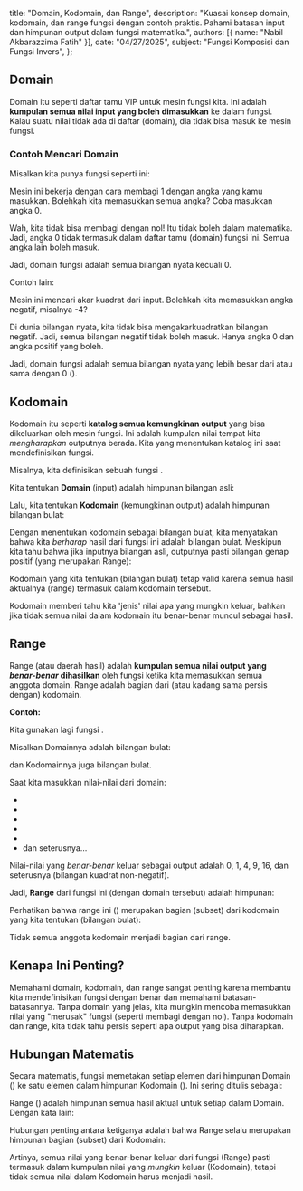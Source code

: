   title: "Domain, Kodomain, dan Range",
  description: "Kuasai konsep domain, kodomain, dan range fungsi dengan contoh praktis. Pahami batasan input dan himpunan output dalam fungsi matematika.",
  authors: [{ name: "Nabil Akbarazzima Fatih" }],
  date: "04/27/2025",
  subject: "Fungsi Komposisi dan Fungsi Invers",
};

## Domain

Domain itu seperti daftar tamu VIP untuk mesin fungsi kita. Ini adalah **kumpulan semua nilai input yang boleh dimasukkan** ke dalam fungsi. Kalau suatu nilai tidak ada di daftar (domain), dia tidak bisa masuk ke mesin fungsi.

### Contoh Mencari Domain

Misalkan kita punya fungsi seperti ini:

<BlockMath math="f(x) = \frac{1}{x}" />

Mesin ini bekerja dengan cara membagi 1 dengan angka yang kamu masukkan. Bolehkah kita memasukkan semua angka? Coba masukkan angka 0.

<BlockMath math="f(0) = \frac{1}{0}" />

Wah, kita tidak bisa membagi dengan nol! Itu tidak boleh dalam matematika. Jadi, angka 0 tidak termasuk dalam daftar tamu (domain) fungsi ini. Semua angka lain boleh masuk.

Jadi, domain fungsi <InlineMath math="f(x) = \frac{1}{x}" /> adalah semua bilangan nyata kecuali 0.

Contoh lain:

<BlockMath math="g(x) = \sqrt{x}" />

Mesin ini mencari akar kuadrat dari input. Bolehkah kita memasukkan angka negatif, misalnya -4?

<BlockMath math="g(-4) = \sqrt{-4}" />

Di dunia bilangan nyata, kita tidak bisa mengakarkuadratkan bilangan negatif. Jadi, semua bilangan negatif tidak boleh masuk. Hanya angka 0 dan angka positif yang boleh.

Jadi, domain fungsi <InlineMath math="g(x) = \sqrt{x}" /> adalah semua bilangan nyata yang lebih besar dari atau sama dengan 0 (<InlineMath math="x \ge 0" />).

## Kodomain

Kodomain itu seperti **katalog semua kemungkinan output** yang bisa dikeluarkan oleh mesin fungsi. Ini adalah kumpulan nilai tempat kita _mengharapkan_ outputnya berada. Kita yang menentukan katalog ini saat mendefinisikan fungsi.

Misalnya, kita definisikan sebuah fungsi <InlineMath math="f(x) = 2x" />.

Kita tentukan **Domain** (input) adalah himpunan bilangan asli:

<BlockMath math="\{1, 2, 3, ...\}" />

Lalu, kita tentukan **Kodomain** (kemungkinan output) adalah himpunan bilangan bulat:

<BlockMath math="\{..., -2, -1, 0, 1, 2, ...\}" />

Dengan menentukan kodomain sebagai bilangan bulat, kita menyatakan bahwa kita _berharap_ hasil dari fungsi <InlineMath math="f(x)=2x" /> ini adalah bilangan bulat. Meskipun kita tahu bahwa jika inputnya bilangan asli, outputnya pasti bilangan genap positif (yang merupakan Range):

<BlockMath math="\{2, 4, 6, ...\}" />

Kodomain yang kita tentukan (bilangan bulat) tetap valid karena semua hasil aktualnya (range) termasuk dalam kodomain tersebut.

Kodomain memberi tahu kita 'jenis' nilai apa yang mungkin keluar, bahkan jika tidak semua nilai dalam kodomain itu benar-benar muncul sebagai hasil.

## Range

Range (atau daerah hasil) adalah **kumpulan semua nilai output yang _benar-benar_ dihasilkan** oleh fungsi ketika kita memasukkan semua anggota domain. Range adalah bagian dari (atau kadang sama persis dengan) kodomain.

**Contoh:**

Kita gunakan lagi fungsi <InlineMath math="f(x) = x^2" />.

Misalkan Domainnya adalah bilangan bulat:

<BlockMath math="\{..., -2, -1, 0, 1, 2, ...\}" />

dan Kodomainnya juga bilangan bulat.

Saat kita masukkan nilai-nilai dari domain:

- <InlineMath math="f(-2) = 4" />
- <InlineMath math="f(-1) = 1" />
- <InlineMath math="f(0) = 0" />
- <InlineMath math="f(1) = 1" />
- <InlineMath math="f(2) = 4" />
- dan seterusnya...

Nilai-nilai yang _benar-benar_ keluar sebagai output adalah 0, 1, 4, 9, 16, dan seterusnya (bilangan kuadrat non-negatif).

Jadi, **Range** dari fungsi ini (dengan domain tersebut) adalah himpunan:

<BlockMath math="\{0, 1, 4, 9, 16, ...\}" />

Perhatikan bahwa range ini (<InlineMath math="\{0, 1, 4, 9, ...\}" />) merupakan bagian (subset) dari kodomain yang kita tentukan (bilangan bulat):

<BlockMath math="\{..., -1, 0, 1, 2, ...\}" />

Tidak semua anggota kodomain menjadi bagian dari range.

## Kenapa Ini Penting?

Memahami domain, kodomain, dan range sangat penting karena membantu kita mendefinisikan fungsi dengan benar dan memahami batasan-batasannya. Tanpa domain yang jelas, kita mungkin mencoba memasukkan nilai yang "merusak" fungsi (seperti membagi dengan nol). Tanpa kodomain dan range, kita tidak tahu persis seperti apa output yang bisa diharapkan.

## Hubungan Matematis

Secara matematis, fungsi <InlineMath math="f" /> memetakan setiap elemen dari himpunan Domain (<InlineMath math="D" />) ke satu elemen dalam himpunan Kodomain (<InlineMath math="K" />). Ini sering ditulis sebagai:

<BlockMath math="f: D \to K" />

Range (<InlineMath math="R" />) adalah himpunan semua hasil aktual <InlineMath math="f(x)" /> untuk setiap <InlineMath math="x" /> dalam Domain. Dengan kata lain:

<BlockMath math="R = \{ f(x) \mid x \in D \}" />

Hubungan penting antara ketiganya adalah bahwa Range selalu merupakan himpunan bagian (subset) dari Kodomain:

<BlockMath math="R \subseteq K" />

Artinya, semua nilai yang benar-benar keluar dari fungsi (Range) pasti termasuk dalam kumpulan nilai yang _mungkin_ keluar (Kodomain), tetapi tidak semua nilai dalam Kodomain harus menjadi hasil.
